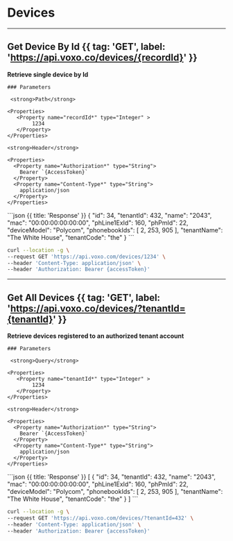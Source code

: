 
# Devices

---

## Get Device By Id {{ tag: 'GET', label: 'https://api.voxo.co/devices/{recordId}' }}

<Row>
  <Col>
    <strong>Retrieve single device by Id</strong>

    ### Parameters

     <strong>Path</strong>

    <Properties>
       <Property name="recordId*" type="Integer" >
            1234
       </Property>
    </Properties>

    <strong>Header</strong>

    <Properties>
      <Property name="Authorization*" type="String">
        Bearer `{AccessToken}`
      </Property>
      <Property name="Content-Type*" type="String">
        application/json
      </Property>
    </Properties>

  </Col>
  <Col sticky>
    ```json {{ title: 'Response' }}
    {
        "id": 34,
        "tenantId": 432,
        "name": "2043",
        "mac": "00:00:00:00:00:00",
        "phLine1ExId": 160,
        "phPmId": 22,
        "deviceModel": "Polycom",
        "phonebookIds": [
            2,
            253,
            905
        ],
        "tenantName": "The White House",
        "tenantCode": "the"
    }
    ```
  </Col>
</Row>


```bash {{ title: 'cURL' }}
curl --location -g \
--request GET 'https://api.voxo.com/devices/1234' \
--header 'Content-Type: application/json' \
--header 'Authorization: Bearer {accessToken}'
```

---

## Get All Devices {{ tag: 'GET', label: 'https://api.voxo.co/devices/?tenantId={tenantId}' }}

<Row>
  <Col>
    <strong>Retrieve devices registered to an authorized tenant account</strong>

    ### Parameters

     <strong>Query</strong>

    <Properties>
       <Property name="tenantId*" type="Integer" >
            1234
       </Property>
    </Properties>

    <strong>Header</strong>

    <Properties>
      <Property name="Authorization*" type="String">
        Bearer `{AccessToken}`
      </Property>
      <Property name="Content-Type*" type="String">
        application/json
      </Property>
    </Properties>

  </Col>
  <Col sticky>
    ```json {{ title: 'Response' }}
    [
        {
            "id": 34,
            "tenantId": 432,
            "name": "2043",
            "mac": "00:00:00:00:00:00",
            "phLine1ExId": 160,
            "phPmId": 22,
            "deviceModel": "Polycom",
            "phonebookIds": [
                2,
                253,
                905
            ],
            "tenantName": "The White House",
            "tenantCode": "the"
        }
    ]
    ```
  </Col>
</Row>


```bash {{ title: 'cURL' }}
curl --location -g \
--request GET 'https://api.voxo.com/devices/?tenantId=432' \
--header 'Content-Type: application/json' \
--header 'Authorization: Bearer {accessToken}'
```
